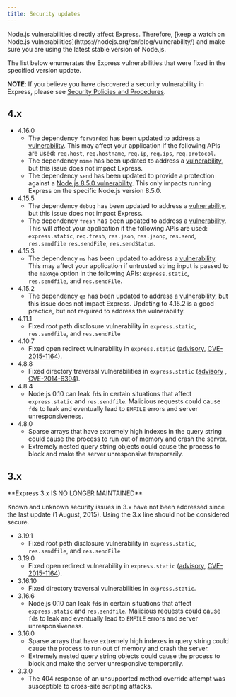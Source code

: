 ```yaml
---
title: Security updates
---
```


<div class="doc-box doc-notice" markdown="1">
Node.js vulnerabilities directly affect Express. Therefore, [keep a watch on Node.js vulnerabilities](https://nodejs.org/en/blog/vulnerability/) and make sure you are using the latest stable version of Node.js.
</div>

The list below enumerates the Express vulnerabilities that were fixed in the specified version update.

**NOTE**: If you believe you have discovered a security vulnerability in Express, please see
[Security Policies and Procedures](/{{page.lang}}/resources/contributing.html#security-policies-and-procedures).

## 4.x

  * 4.16.0
    * The dependency `forwarded` has been updated to address a [vulnerability](https://npmjs.com/advisories/527). This may affect your application if the following APIs are used: `req.host`, `req.hostname`, `req.ip`, `req.ips`, `req.protocol`.
    * The dependency `mime` has been updated to address a [vulnerability](https://npmjs.com/advisories/535), but this issue does not impact Express.
    * The dependency `send` has been updated to provide a protection against a [Node.js 8.5.0 vulnerability](https://nodejs.org/en/blog/vulnerability/september-2017-path-validation/). This only impacts running Express on the specific Node.js version 8.5.0.
  * 4.15.5
    * The dependency `debug` has been updated to address a [vulnerability](https://snyk.io/vuln/npm:debug:20170905), but this issue does not impact Express.
    * The dependency `fresh` has been updated to address a [vulnerability](https://npmjs.com/advisories/526). This will affect your application if the following APIs are used: `express.static`, `req.fresh`, `res.json`, `res.jsonp`, `res.send`, `res.sendfile` `res.sendFile`, `res.sendStatus`.
  * 4.15.3
    * The dependency `ms` has been updated to address a [vulnerability](https://snyk.io/vuln/npm:ms:20170412). This may affect your application if untrusted string input is passed to the `maxAge` option in the following APIs: `express.static`, `res.sendfile`, and `res.sendFile`.
  * 4.15.2
    * The dependency `qs` has been updated to address a [vulnerability](https://snyk.io/vuln/npm:qs:20170213), but this issue does not impact Express. Updating to 4.15.2 is a good practice, but not required to address the vulnerability.
  * 4.11.1
    * Fixed root path disclosure vulnerability in `express.static`, `res.sendfile`, and `res.sendFile`
  * 4.10.7
    * Fixed open redirect vulnerability in `express.static` ([advisory](https://npmjs.com/advisories/35), [CVE-2015-1164](http://cve.mitre.org/cgi-bin/cvename.cgi?name=CVE-2015-1164)).
  * 4.8.8
    * Fixed directory traversal vulnerabilities in `express.static` ([advisory](http://npmjs.com/advisories/32) , [CVE-2014-6394](http://cve.mitre.org/cgi-bin/cvename.cgi?name=CVE-2014-6394)).
  * 4.8.4
    * Node.js 0.10 can leak `fd`s in certain situations that affect `express.static` and `res.sendfile`. Malicious requests could cause `fd`s to leak and eventually lead to `EMFILE` errors and server unresponsiveness.
  * 4.8.0
    * Sparse arrays that have extremely high indexes in the query string could cause the process to run out of memory and crash the server.
    * Extremely nested query string objects could cause the process to block and make the server unresponsive temporarily.

## 3.x

  <div class="doc-box doc-warn" markdown="1">
  **Express 3.x IS NO LONGER MAINTAINED**

  Known and unknown security issues in 3.x have not been addressed since the last update (1 August, 2015). Using the 3.x line should not be considered secure.
  </div>

  * 3.19.1
    * Fixed root path disclosure vulnerability in `express.static`, `res.sendfile`, and `res.sendFile`
  * 3.19.0
    * Fixed open redirect vulnerability in `express.static` ([advisory](https://npmjs.com/advisories/35), [CVE-2015-1164](http://cve.mitre.org/cgi-bin/cvename.cgi?name=CVE-2015-1164)).
  * 3.16.10
    * Fixed directory traversal vulnerabilities in `express.static`.
  * 3.16.6
    * Node.js 0.10 can leak `fd`s in certain situations that affect `express.static` and `res.sendfile`. Malicious requests could cause `fd`s to leak and eventually lead to `EMFILE` errors and server unresponsiveness.
  * 3.16.0
    * Sparse arrays that have extremely high indexes in query string could cause the process to run out of memory and crash the server.
    * Extremely nested query string objects could cause the process to block and make the server unresponsive temporarily.
  * 3.3.0
    * The 404 response of an unsupported method override attempt was susceptible to cross-site scripting attacks.
